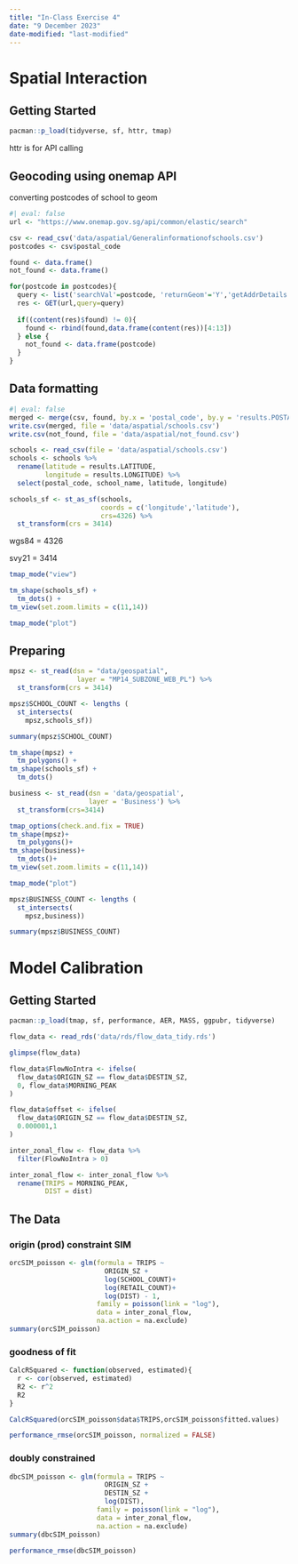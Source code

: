 ```yaml
---
title: "In-Class Exercise 4"
date: "9 December 2023"
date-modified: "last-modified"
---
```


# Spatial Interaction

## Getting Started

```r
pacman::p_load(tidyverse, sf, httr, tmap)
```

httr is for API calling

## Geocoding using onemap API

converting postcodes of school to geom

```r
#| eval: false
url <- "https://www.onemap.gov.sg/api/common/elastic/search"

csv <- read_csv('data/aspatial/Generalinformationofschools.csv')
postcodes <- csv$postal_code

found <- data.frame()
not_found <- data.frame()

for(postcode in postcodes){
  query <- list('searchVal'=postcode, 'returnGeom'='Y','getAddrDetails'='Y','pageNum'='1')
  res <- GET(url,query=query)
  
  if((content(res)$found) != 0){
    found <- rbind(found,data.frame(content(res))[4:13])
  } else {
    not_found <- data.frame(postcode)
  }
}
```

## Data formatting

```r
#| eval: false
merged <- merge(csv, found, by.x = 'postal_code', by.y = 'results.POSTAL', all = TRUE)
write.csv(merged, file = 'data/aspatial/schools.csv')
write.csv(not_found, file = 'data/aspatial/not_found.csv')
```

```r
schools <- read_csv(file = 'data/aspatial/schools.csv')
schools <- schools %>%
  rename(latitude = results.LATITUDE, 
         longitude = results.LONGITUDE) %>%
  select(postal_code, school_name, latitude, longitude)
```

```r
schools_sf <- st_as_sf(schools, 
                       coords = c('longitude','latitude'), 
                       crs=4326) %>%
  st_transform(crs = 3414)
```

wgs84 = 4326

svy21 = 3414

```r
tmap_mode("view")

tm_shape(schools_sf) +
  tm_dots() +
tm_view(set.zoom.limits = c(11,14))

tmap_mode("plot")
```

## Preparing

```r
mpsz <- st_read(dsn = "data/geospatial",
                 layer = "MP14_SUBZONE_WEB_PL") %>%
  st_transform(crs = 3414)
```

```r
mpsz$SCHOOL_COUNT <- lengths (
  st_intersects(
    mpsz,schools_sf))
```

```r
summary(mpsz$SCHOOL_COUNT)
```

```r
tm_shape(mpsz) +
  tm_polygons() +
tm_shape(schools_sf) +
  tm_dots()
```

```r
business <- st_read(dsn = 'data/geospatial',
                    layer = 'Business') %>%
  st_transform(crs=3414)
```

```r
tmap_options(check.and.fix = TRUE)
tm_shape(mpsz)+
  tm_polygons()+
tm_shape(business)+
  tm_dots()+
tm_view(set.zoom.limits = c(11,14))

tmap_mode("plot")
```

```r
mpsz$BUSINESS_COUNT <- lengths (
  st_intersects(
    mpsz,business))
```

```r
summary(mpsz$BUSINESS_COUNT)
```

# Model Calibration

## Getting Started

```r
pacman::p_load(tmap, sf, performance, AER, MASS, ggpubr, tidyverse)
```

```r
flow_data <- read_rds('data/rds/flow_data_tidy.rds')
```

```r
glimpse(flow_data)
```

```r
flow_data$FlowNoIntra <- ifelse(
  flow_data$ORIGIN_SZ == flow_data$DESTIN_SZ,
  0, flow_data$MORNING_PEAK
)

flow_data$offset <- ifelse(
  flow_data$ORIGIN_SZ == flow_data$DESTIN_SZ,
  0.000001,1
)

inter_zonal_flow <- flow_data %>%
  filter(FlowNoIntra > 0)

inter_zonal_flow <- inter_zonal_flow %>%
  rename(TRIPS = MORNING_PEAK,
         DIST = dist)
```

## The Data

### origin (prod) constraint SIM

```r
orcSIM_poisson <- glm(formula = TRIPS ~
                        ORIGIN_SZ +
                        log(SCHOOL_COUNT)+
                        log(RETAIL_COUNT)+
                        log(DIST) - 1,
                      family = poisson(link = "log"),
                      data = inter_zonal_flow,
                      na.action = na.exclude)
summary(orcSIM_poisson)
```

### goodness of fit

```r
CalcRSquared <- function(observed, estimated){
  r <- cor(observed, estimated)
  R2 <- r^2
  R2
}
```

```r
CalcRSquared(orcSIM_poisson$data$TRIPS,orcSIM_poisson$fitted.values)
```

```r
performance_rmse(orcSIM_poisson, normalized = FALSE)
```

### doubly constrained

```r
dbcSIM_poisson <- glm(formula = TRIPS ~
                        ORIGIN_SZ +
                        DESTIN_SZ +
                        log(DIST),
                      family = poisson(link = "log"),
                      data = inter_zonal_flow,
                      na.action = na.exclude)
summary(dbcSIM_poisson)
```

```r
performance_rmse(dbcSIM_poisson)
```
